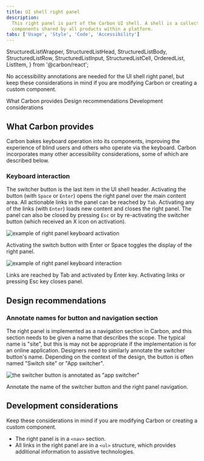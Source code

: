 ```yaml
---
title: UI shell right panel
description:
  This right panel is part of the Carbon UI shell. A shell is a collection of
  components shared by all products within a platform.
tabs: ['Usage', 'Style', 'Code', 'Accessibility']
---
```


  StructuredListWrapper,
  StructuredListHead,
  StructuredListBody,
  StructuredListRow,
  StructuredListInput,
  StructuredListCell,
  OrderedList,
  ListItem,
} from '@carbon/react';

<PageDescription>

No accessibility annotations are needed for the UI shell right panel, but keep these considerations in mind if you are modifying Carbon or creating a custom component.

</PageDescription>

<AnchorLinks>

<AnchorLink>What Carbon provides</AnchorLink>
<AnchorLink>Design recommendations</AnchorLink>
<AnchorLink>Development considerations</AnchorLink>

</AnchorLinks>

## What Carbon provides

Carbon bakes keyboard operation into its components, improving the experience of blind users and others who operate via the keyboard. Carbon incorporates many other accessibility considerations, some of which are described below.

### Keyboard interaction

The switcher button is the last item in the UI shell header. Activating the button (with `Space` or `Enter`) opens the right panel over the main content area. All actionable links in the panel can be reached by `Tab`. Activating any of the links (with `Enter`) loads new content and closes the right panel. The panel can also be closed by pressing `Esc` or by re-activating the switcher button (which received an X icon on activation).

<Row>
<Column colLg={8}>

![example of right panel keyboard activation](images/right-panel-accessibility-1.png)

<Caption>
  Activating the switch button with Enter or Space toggles the display of the right panel.
</Caption>

</Column>
</Row>

<Row>
<Column colLg={8}>

![example of right panel keyboard interaction](images/right-panel-accessibility-2.png)

<Caption>
 Links are reached by Tab and activated by Enter key. Activating links or pressing Esc key closes panel.
</Caption>

</Column>
</Row>

## Design recommendations

### Annotate names for button and navigation section

The right panel is implemented as a navigation section in Carbon, and this section needs to be given a name that describes the scope. The typical name is "site", but this is may not be appropriate if the implementation is for an online application. Designers need to similarly annotate the switcher button's name. Depending on the context of the design, the button is often named "Switch site" or "App switcher".

<Row>
<Column colLg={8}>

![the switcher button is annotated as "app switcher"](images/right-panel-accessibility-3.png)

<Caption>
  Annotate the name of the switcher button and the right panel navigation.
</Caption>

</Column>
</Row>

## Development considerations

Keep these considerations in mind if you are modifying Carbon or creating a
custom component.

- The right panel is in a `<nav>` section.
- All links in the right panel are in a `<ul>` structure, which provides additional information to assistive technologies.
